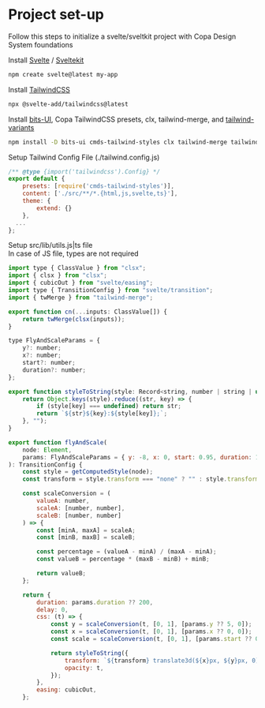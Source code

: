 # Project set-up

Follow this steps to initialize a svelte/sveltkit project with Copa Design System foundations

Install [Svelte](https://svelte.dev/docs/introduction) / [Sveltekit](https://kit.svelte.dev/docs/introduction)
```bash
npm create svelte@latest my-app
```

Install [TailwindCSS](https://tailwindcss.com/docs/installation)
```bash
npx @svelte-add/tailwindcss@latest
```

Install [bits-UI](https://www.bits-ui.com/docs/getting-started), Copa TailwindCSS presets, clx, tailwind-merge, and [tailwind-variants](https://www.tailwind-variants.org/docs/getting-started)
```bash
npm install -D bits-ui cmds-tailwind-styles clx tailwind-merge tailwind-variants
```

Setup Tailwind Config File (./tailwind.config.js)
```js
/** @type {import('tailwindcss').Config} */
export default {
	presets: [require('cmds-tailwind-styles')],
	content: ['./src/**/*.{html,js,svelte,ts}'],
	theme: {
		extend: {}
	},
  ...
};
```

Setup src/lib/utils.js|ts file\
In case of JS file, types are not required
```js
import type { ClassValue } from "clsx";
import { clsx } from "clsx";
import { cubicOut } from "svelte/easing";
import type { TransitionConfig } from "svelte/transition";
import { twMerge } from "tailwind-merge";

export function cn(...inputs: ClassValue[]) {
	return twMerge(clsx(inputs));
}

type FlyAndScaleParams = {
	y?: number;
	x?: number;
	start?: number;
	duration?: number;
};

export function styleToString(style: Record<string, number | string | undefined>): string {
	return Object.keys(style).reduce((str, key) => {
		if (style[key] === undefined) return str;
		return `${str}${key}:${style[key]};`;
	}, "");
}

export function flyAndScale(
	node: Element,
	params: FlyAndScaleParams = { y: -8, x: 0, start: 0.95, duration: 150 }
): TransitionConfig {
	const style = getComputedStyle(node);
	const transform = style.transform === "none" ? "" : style.transform;

	const scaleConversion = (
		valueA: number,
		scaleA: [number, number],
		scaleB: [number, number]
	) => {
		const [minA, maxA] = scaleA;
		const [minB, maxB] = scaleB;

		const percentage = (valueA - minA) / (maxA - minA);
		const valueB = percentage * (maxB - minB) + minB;

		return valueB;
	};

	return {
		duration: params.duration ?? 200,
		delay: 0,
		css: (t) => {
			const y = scaleConversion(t, [0, 1], [params.y ?? 5, 0]);
			const x = scaleConversion(t, [0, 1], [params.x ?? 0, 0]);
			const scale = scaleConversion(t, [0, 1], [params.start ?? 0.95, 1]);

			return styleToString({
				transform: `${transform} translate3d(${x}px, ${y}px, 0) scale(${scale})`,
				opacity: t,
			});
		},
		easing: cubicOut,
	};
```